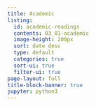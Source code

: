 ```yaml
---
title: Academic
listing:
  id: academic-readings
  contents: 03_01-academic
  image-height: 200px
  sort: date desc
  type: default
  categories: true
  sort-ui: true
  filter-ui: true
page-layout: full
title-block-banner: true
jupyter: python3
---
```


<div style="width: 100%; height: 200px; overflow: hidden;">
  <img src="academic__kari-shea-apcUIqOPEIo-unsplash.jpg" style="position: relative; top: -400px; width: 100%;">
</div>

<!-- 
::: {style="width: 100%; height: 200px; overflow: hidden;"}
![](academic__kari-shea-apcUIqOPEIo-unsplash.jpg){style="position: relative; top: -400px; width: 100%;"}
::: -->

<br>

